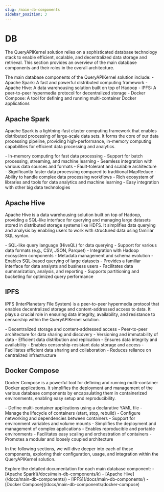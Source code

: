 ```yaml
---
slug: /main-db-components
sidebar_position: 3
---
```



# DB

The QueryAPIKernel solution relies on a sophisticated database technology stack to enable efficient, scalable, and decentralized data storage and retrieval. This section provides an overview of the main database components and their roles in the overall architecture.

<Admonition type="info" title="Key Components">
  The main database components of the QueryAPIKernel solution include: - Apache
  Spark: A fast and powerful distributed computing framework - Apache Hive: A
  data warehousing solution built on top of Hadoop - IPFS: A peer-to-peer
  hypermedia protocol for decentralized storage - Docker Compose: A tool for
  defining and running multi-container Docker applications
</Admonition>

## Apache Spark

Apache Spark is a lightning-fast cluster computing framework that enables distributed processing of large-scale data sets. It forms the core of our data processing pipeline, providing high-performance, in-memory computing capabilities for efficient data processing and analytics.

<Tabs>
  <TabItem value="features" label="Key Features">
    - In-memory computing for fast data processing - Support for batch
    processing, streaming, and machine learning - Seamless integration with
    various data sources and formats - Fault-tolerant and scalable architecture
  </TabItem>
  <TabItem value="benefits" label="Benefits">
    - Significantly faster data processing compared to traditional MapReduce -
    Ability to handle complex data processing workflows - Rich ecosystem of
    libraries and tools for data analytics and machine learning - Easy
    integration with other big data technologies
  </TabItem>
</Tabs>

## Apache Hive

Apache Hive is a data warehousing solution built on top of Hadoop, providing a SQL-like interface for querying and managing large datasets stored in distributed storage systems like HDFS. It simplifies data querying and analysis by enabling users to work with structured data using familiar SQL syntax.

<Tabs>
  <TabItem value="features" label="Key Features">
    - SQL-like query language (HiveQL) for data querying - Support for various
    data formats (e.g., CSV, JSON, Parquet) - Integration with Hadoop ecosystem
    components - Metadata management and schema evolution
  </TabItem>
  <TabItem value="benefits" label="Benefits">
    - Enables SQL-based querying of large datasets - Provides a familiar
    interface for data analysts and business users - Facilitates data
    summarization, analysis, and reporting - Supports partitioning and bucketing
    for optimized query performance
  </TabItem>
</Tabs>

## IPFS

IPFS (InterPlanetary File System) is a peer-to-peer hypermedia protocol that enables decentralized storage and content-addressed access to data. It plays a crucial role in ensuring data integrity, availability, and resistance to censorship within the QueryAPIKernel solution.

<Tabs>
  <TabItem value="features" label="Key Features">
    - Decentralized storage and content-addressed access - Peer-to-peer
    architecture for data sharing and discovery - Versioning and immutability of
    data - Efficient data distribution and replication
  </TabItem>
  <TabItem value="benefits" label="Benefits">
    - Ensures data integrity and availability - Enables censorship-resistant
    data storage and access - Facilitates efficient data sharing and
    collaboration - Reduces reliance on centralized infrastructure
  </TabItem>
</Tabs>

## Docker Compose

Docker Compose is a powerful tool for defining and running multi-container Docker applications. It simplifies the deployment and management of the various database components by encapsulating them in containerized environments, enabling easy setup and reproducibility.

<Tabs>
  <TabItem value="features" label="Key Features">
    - Define multi-container applications using a declarative YAML file - Manage
    the lifecycle of containers (start, stop, rebuild) - Configure networking
    and dependencies between containers - Support for environment variables and
    volume mounts
  </TabItem>
  <TabItem value="benefits" label="Benefits">
    - Simplifies the deployment and management of complex applications - Enables
    reproducible and portable environments - Facilitates easy scaling and
    orchestration of containers - Promotes a modular and loosely coupled
    architecture
  </TabItem>
</Tabs>

In the following sections, we will dive deeper into each of these components, exploring their configuration, usage, and integration within the QueryAPIKernel solution.

<Admonition type="success" title="Next Steps">
  Explore the detailed documentation for each main database component: - [Apache
  Spark](/docs/main-db-components/k) - [Apache Hive](/docs/main-db-components/)
  - [IPFS](/docs/main-db-components/) - [Docker
  Compose](/docs/main-db-components/docker-compose)
</Admonition>
